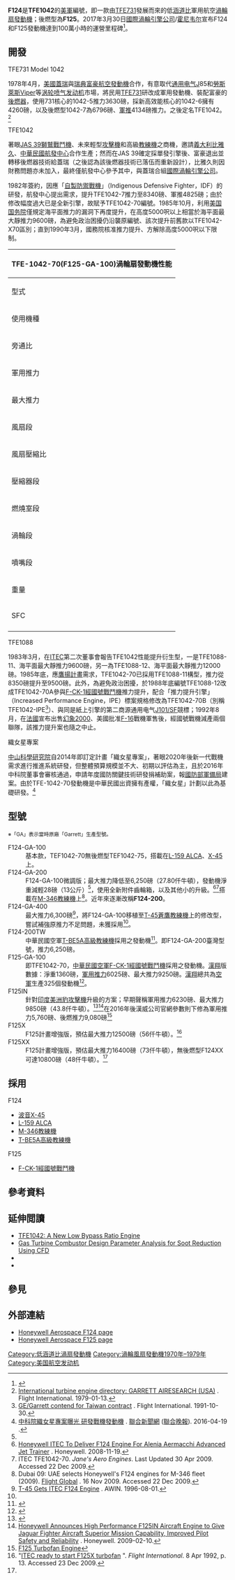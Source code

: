 {{noteTA
|G1=Aero
|1=zh-cn:霍尼韦尔;zh-tw:漢威聯合;zh-hk:霍尼韋爾;
|2=zh-cn:盖瑞特;zh-tw:蓋瑞;zh-hk:蓋瑞特;
|3=zh-cn:沃尔沃; zh-tw:富豪; zh-hk:富豪;
|4=zh-cn:比亚乔; zh-tw:比雅久;
|5=zh-cn:通用电气;zh-tw:奇異;zh-hk:通用電氣;
|6=引擎
}}
{{飛行器發動機
|名稱 = F124渦輪扇發動機<ref name="honeywell">F124. [https://aerospace.honeywell.com/en/products/engines/f124 Honeywell F-124 page] {{Wayback|url=https://aerospace.honeywell.com/en/products/engines/f124 |date=20150108133318 }}. Accessed 22 Dec 2009.</ref><ref>Gas Turbine Engines. ''Aviation Week & Space Technology Source Book 2009''. p. 119.</ref>
|圖片 = [[File:Paris_Air_Show_2017_Honeywell_F124.jpg|250px]]
|圖片2 = [[File:IAF_Jaguar_and_Honeywell's_F125.JPG|250px]]
|照片說明 =2017年6月23日在[[巴黎航空展|巴黎航空展]]展示之F124
|照片說明2=2013年2月10日在[[印度航空展|印度航空展]]展示之F125
|類型 = [[渦輪扇發動機|渦輪扇發動機]]
|原產國 = {{USA}}<br> {{ROC}}
|設計     =  蓋瑞引擎公司
|生產 = [[國際渦輪引擎公司|國際渦輪引擎公司]]／[[霍尼韦尔|霍尼韦尔]]
|首次試驗 = 1979年<ref name=yh>{{cite book  |title=《雲漢的故事：IDF戰機發動機研發過程剖析》 |author =[[華錫鈞|華錫鈞]]  | publisher=[[中國生產力中心|中國生產力中心]] |page=  |url= |date=1997-02-12 |isbn = 957-913-028-0 |language=}}</ref><ref name="FI">Honeywell F124 (TFE1042). [http://www.forecastinternational.com/archive/gt/ea0070.htm Forecast International]{{dead link|date=2017年11月 |bot=InternetArchiveBot |fix-attempted=yes }}. Archived Jul 2005. Accessed 22 Dec 2009.</ref>
|生產年份 = 1989 - ?
|主要應用 = [[T-5教練機|T-5教練機]] <br> [[M-346教練機|M-346教練機]] <br> [[L-159_ALCA|L-159 ALCA]] <br> [[F-CK-1經國號戰鬥機|F-CK-1經國號戰鬥機]]
|產量 = 460(截至2004年)
|單位造價 = 約250萬美元{{small|（2005年幣值）}}<ref name="FI"/>
|研發成本 = 
|衍生自 = [[TFE731渦輪扇發動機|TFE731渦輪扇發動機]]
|衍生型 = F125渦輪扇發動機
|數據 = 
|長度 = 102.1英吋{{small|（259公分）}}
|直徑 = {{convert|590|mm}} （進氣口）<br /> {{convert|955|mm}} （外部最大直径）
|淨重 = 1,050磅{{small|（521.6公斤）}}
|燃料 = [[航空煤油|航空煤油]]
|旁通比 = 0.472:1
|壓縮機 = 4級軸流式結合1級離心式
|燃燒室 = 環形小徑前導內滲式主燃燒室
|渦輪 = 單級低壓、單級高壓
|後燃器 = 
|控制系統 = 全權數位發動機控制系統
|推力 = 6,300磅力{{small|（28仟牛頓）}}
|耗油率 = 0.81磅／小時{{small|（82.6公斤／每仟牛頓／小時）}}
|壓縮比 = 19.4:1
|推重比 = 5.3:1
|渦輪前溫度 = 攝氏1204度
|空氣流量 = 每秒42.6公斤
}}

'''F124'''是'''TFE1042'''的[[美軍|美軍]]編號，即一款由[[TFE731|TFE731]]發展而來的低[[涵道比|涵道比]]軍用航空[[渦輪扇發動機|渦輪扇發動機]]；後燃型為'''F125'''。2017年3月30日[[國際渦輪引擎公司|國際渦輪引擎公司]]/[[霍尼韦尔|霍尼韦尔]]宣布F124和F125發動機達到100萬小時的運營里程碑<ref>{{cite web |title=Honeywell F124 And F125 Engines Reach 1 Million Hour Operating Milestone |url=https://aerospace.honeywell.com/en/learn/about-us/press-release/2017/03/honeywell-f124-and-f125-engines-reach-1-million-hour |website=aerospace.honeywell.com |publisher=Honeywell |accessdate=27 January 2020 |archive-date=2020-01-27 |archive-url=https://web.archive.org/web/20200127023823/https://aerospace.honeywell.com/en/learn/about-us/press-release/2017/03/honeywell-f124-and-f125-engines-reach-1-million-hour |dead-url=no }}</ref>。

==開發==
;TFE731 Model 1042
1978年4月，[[美國|美國]][[蓋瑞|蓋瑞]]與[[瑞典|瑞典]][[沃尔沃航空公司|富豪航空發動機]]合作，有意取代[[通用电气|通用电气]]J85和[[勞斯萊斯|勞斯萊斯]]Viper等[[涡轮喷气发动机|涡轮喷气发动机]]市場，將民用[[TFE731|TFE731]]研改成軍用發動機、裝配富豪的[[後燃器|後燃器]]，使用731核心的1042-5推力3630磅，採新高效能核心的1042-6擁有4260磅，以及後燃型1042-7為6796磅、[[推力#軍事|軍推]]4134磅推力。之後定名TFE1042。<ref name=fg1979>[https://www.flightglobal.com/pdfarchive/view/1979/1979%20-%200095.html International turbine engine directory: GARRETT AIRESEARCH (USA)] {{Wayback|url=https://www.flightglobal.com/pdfarchive/view/1979/1979%20-%200095.html |date=20160509000841 }}. Flight International. 1979-01-13.</ref>

;TFE1042
著眼[[JAS_39獅鷲戰鬥機|JAS 39獅鷲戰鬥機]]、未來輕型[[攻擊機|攻擊機]]和高級[[教練機|教練機]]之商機，邀請[[義大利|義大利]][[比雅久航太|比雅久]]、[[中華民國|中華民國]][[漢翔航空|航發中心]]合作生產；然而在JAS 39確定採單發引擎後、富豪退出並轉移後燃器技術給蓋瑞（之後認為該後燃器技術已落伍而重新設計），比雅久則因財務問題亦未加入，最終僅航發中心參予其中，與蓋瑞合組[[國際渦輪引擎公司|國際渦輪引擎公司]]。{{r|yh}}

1982年簽約，因應「[[F-CK-1經國號戰鬥機|自製防禦戰機]]」（Indigenous Defensive Fighter，IDF）的研發，航發中心提出需求，提升TFE1042-7推力至8340磅、軍推4825磅；由於修改幅度過大已是全新引擎，故賦予TFE1042-70編號。1985年10月，利用[[美国国务院|美国国务院]]僅規定海平面推力的漏洞下再度提升，在高度5000呎以上相當於海平面最大靜推力9600磅，為避免政治困擾仍沿襲原編號、該次提升前舊款以TFE1042-X70區別；直到1990年3月，國務院核准推力提升、方解除高度5000呎以下限制。{{r|yh}}

{| class="wikitable"
|-
!colspan="4"| TFE-1042-70(F125-GA-100)渦輪扇發動機性能
|-
| 型式 || 渦輪扇發動機
|-
| 使用機種 || F-CK-1經國號戰機(使用2具TFE-1042-70)
|-
| 旁通比 || 0.45
|-
| 軍用推力 || 6000 磅 / 26.8 kN
|-
| 最大推力 || 9250 磅 / 41.8 kN
|-
| 風扇段 || 三級風扇
|-
| 風扇壓縮比 || 2.5
|-
| 壓縮器段 || 4級軸流式、1級離心器
|-
| 燃燒室段 || 環形燃燒室
|-
| 渦輪段 || 1級高壓軸流式渦輪、1級低壓軸流式渦輪
|-
| 噴嘴段 || 可變面積噴嘴
|-
| 重量 || 1360磅(616.89公斤)
|-
| SFC || 軍推：0.81(lb/lbf‧h)=2.29×10<sup>-5</sup>(kg/N‧S),(SSL)<br>
最大：2.06(lb/lbf‧h)=5.835×10<sup>-5</sup>(kg/N‧S)
|-
|}

;TFE1088
1983年3月，在[[國際渦輪引擎公司|ITEC]]第二次董事會報告TFE1042性能提升衍生型，一是TFE1088-11、海平面最大靜推力9600磅，另一為TFE1088-12、海平面最大靜推力12000磅。1985年底，應[[F-CK-1經國號戰鬥機|鷹揚計畫]]需求，TFE1042-70已採用TFE1088-11構型，推力從8350磅提升至9500磅。此外，為避免政治困擾，於1988年底編號TFE1088-12改成TFE1042-70A參與[[F-CK-1經國號戰鬥機|F-CK-1經國號戰鬥機]]推力提升，配合「推力提升引擎」（Increased Performance Engine，IPE）標案規格修改為TFE1042-70B（別稱TFE1042-IPE<ref name=fg1991>[https://www.flightglobal.com/pdfarchive/view/1991/1991%20-%202800.html GE/Garrett contend for Taiwan contract] {{Wayback|url=https://www.flightglobal.com/pdfarchive/view/1991/1991%20-%202800.html |date=20160602084753 }}. Flight International. 1991-10-30.</ref>）、與同是紙上引擎的第二商源通用电气[[F404渦輪扇發動機|J101/SF]]競標；1992年8月，在[[法國|法國]]宣布出售[[幻影2000战斗机|幻象2000]]、美國批准[[F-16_Block_20|F-16]]戰機軍售後，經國號戰機減產兩個聯隊，該推力提升案也隨之中止。{{r|yh}}

;織女星專案
[[中山科學研究院|中山科學研究院]]自2014年即訂定計畫「織女星專案」，著眼2020年後新一代戰機需求進行推進系統研發，但整體預算規模並不大、初期以評估為主，且於2016年中科院董事會審核通過，申請年度國防關鍵技術研發捐補助案，報[[國防部軍備局|國防部軍備局]]建案。由於TFE-1042-70發動機是中華民國出資擁有產權，「織女星」計劃以此為基礎研發。<ref>[http://udn.com/news/story/1/1639226 中科院織女星專案曝光 研發戰機發動機] {{Wayback|url=http://udn.com/news/story/1/1639226 |date=20160422153346 }}. [[聯合新聞網|聯合新聞網]] ([[聯合晚報|聯合晚報]]). 2016-04-19 {{zh-tw}}.</ref>

==型號==
<div class="notice metadata"  id="spoiler"><small>※「GA」表示當時原廠「Garrett」生產型號。</small></div>
;F124-GA-100
:基本款，TEF1042-70無後燃型TEF1042-75{{r|yh}}，搭載在[[L-159_ALCA|L-159 ALCA]]、[[X-45|X-45]]上。
;F124-GA-200
:F124-GA-100微調版；最大推力降低至6,250磅（27.80仟牛頓），發動機淨重減輕28磅（13公斤）<ref name="honeywell"/>，使用全新附件齒輪箱，以及其他小的升級。<ref>[http://www51.honeywell.com/honeywell/news-events/press-releases-details/11.19.08ITEC.html Honeywell ITEC To Deliver F124 Engine For Alenia Aermacchi Advanced Jet Trainer] {{Wayback|url=http://www51.honeywell.com/honeywell/news-events/press-releases-details/11.19.08ITEC.html |date=20190104001402 }}. Honeywell. 2008-11-19.</ref><ref name="janes">ITEC TFE1042-70. ''Jane's Aero Engines''. Last Updated 30 Apr 2009. Accessed 22 Dec 2009.</ref>搭載在[[M-346教練機|M-346教練機]]上<ref name="uae">Dubai 09: UAE selects Honeywell's F124 engines for M-346 fleet (2009). [http://www.flightglobal.com/articles/2009/11/16/334932/dubai-09-uae-selects-honeywells-f124-engines-for-m-346.html Flight Global] {{Wayback|url=http://www.flightglobal.com/articles/2009/11/16/334932/dubai-09-uae-selects-honeywells-f124-engines-for-m-346.html |date=20191016151022 }}. 16 Nov 2009. Accessed 22 Dec 2009.</ref>。近年來逐漸改稱'''F124-200'''。
;F124-GA-400
:最大推力6,300磅<ref>[http://aviationweek.com/awin/t-45-gets-itec-f124-engine T-45 Gets ITEC F124 Engine] {{Wayback|url=http://aviationweek.com/awin/t-45-gets-itec-f124-engine |date=20160513170747 }}. AWIN. 1996-08-01.</ref>，將F124-GA-100移植至[[T-45蒼鷹教練機|T-45蒼鷹教練機]]上的修改型，嘗試補強原推力不足問題，未獲採用<ref name="janes"/>。
;F124-200TW
:中華民國空軍[[T-BE5A高級教練機|T-BE5A高級教練機]]採用之發動機<ref>{{cite news |title=勇鷹出廠》「勇鷹」自IDF構改 航程增長、滯空時間更提升 |author=楊淳卉 |format= |publisher=自由時報 |url=https://news.ltn.com.tw/news/politics/breakingnews/2924906 |archiveurl=https://web.archive.org/web/20190924073437/https://news.ltn.com.tw/news/politics/breakingnews/2924906 |archivedate=2019-09-24 |date=2019-09-24 |language= |deadurl=no |accessdate=2019-09-24 }}</ref>。即F124-GA-200臺灣型號，推力6,250磅。
;F125-GA-100
:即TFE1042-70，[[中華民國空軍|中華民國空軍]][[F-CK-1經國號戰鬥機|F-CK-1經國號戰鬥機]]採用之發動機。[[漢翔|漢翔]]版數據：淨重1360磅，[[推力#軍事|軍用推力]]6025磅、最大推力9250磅。[[漢翔航空工業|漢翔]]總共為[[中華民國空軍|空軍]]生產325個發動機<ref>{{cite web |last1=Pocock |first1=Chris |title=AIDC aims for greater role as aerospace sector supplier |url=https://www.ainonline.com/aviation-news/defense/2010-01-28/aidc-aims-greater-role-aerospace-sector-supplier |website=www.ainonline.com |publisher=AIN Online |accessdate=8 August 2019 |archive-date=2020-08-02 |archive-url=https://web.archive.org/web/20200802190956/https://www.ainonline.com/aviation-news/defense/2010-01-28/aidc-aims-greater-role-aerospace-sector-supplier |dead-url=no }}</ref>。
;F125IN
:針對[[印度|印度]][[美洲豹攻擊機|美洲豹攻擊機]]升級的方案；早期聲稱軍用推力6230磅、最大推力9850磅（43.8仟牛頓）。<ref>{{cite web |title=Honeywell : F125IN Turbofan Engine Features |Author= |format= |volume= |issue= |publisher=Honeywell |pages= |url=http://honeywellforjaguar.com/system_features.php |archiveurl=https://web.archive.org/web/20160313030509/http://honeywellforjaguar.com/system_features.php |archivedate=2016-03-13 |date= |language= |deadurl=yes |accessdate=2016-04-21 }}</ref><ref>[http://www51.honeywell.com/honeywell/news-events/press-releases-details/02.10.09JaguarFighterAircraft.html?c=31 Honeywell Announces High Performance F125IN Aircraft Engine to Give Jaguar Fighter Aircraft Superior Mission Capability, Improved Pilot Safety and Reliability] {{Wayback|url=http://www51.honeywell.com/honeywell/news-events/press-releases-details/02.10.09JaguarFighterAircraft.html?c=31 |date=20160505125013 }}. Honeywell. 2009-02-10.</ref>在2016年後漢威公司官網參數則下修為軍用推力5,760磅、後燃推力9,080磅<ref>[https://aerospace.honeywell.com/en/products/engines/f125-turbofan-enginee F125 Turbofan Engine]{{dead link|date=2017年11月 |bot=InternetArchiveBot |fix-attempted=yes }}</ref>
;F125X
:F125計畫增強版，預估最大推力12500磅（56仟牛頓）。<ref name="f125x">"[http://www.flightglobal.com/pdfarchive/view/1992/1992%20-%200913.html ITEC ready to start F125X turbofan] {{Wayback|url=http://www.flightglobal.com/pdfarchive/view/1992/1992%20-%200913.html |date=20160603021243 }}". ''Flight International''. 8 Apr 1992, p. 13. Accessed 23 Dec 2009.</ref>
;F125XX
:F125計畫增強版，預估最大推力16400磅（73仟牛頓），無後燃型F124XX可達10800磅（48仟牛頓）。<ref name="f125x"/>

==採用==
;F124
* [[波音X-45|波音X-45]]
* [[L-159_ALCA|L-159 ALCA]]
* [[M-346教練機|M-346教練機]]
* [[T-BE5A高級教練機|T-BE5A高級教練機]]

;F125
* [[F-CK-1經國號戰鬥機|F-CK-1經國號戰鬥機]]

==參考資料==
{{Reflist|2}}

==延伸閲讀==
{{refbegin}}
*[http://proceedings.asmedigitalcollection.asme.org/proceeding.aspx?articleid=2208978 TFE1042: A New Low Bypass Ratio Engine]{{Wayback|url=http://proceedings.asmedigitalcollection.asme.org/proceeding.aspx?articleid=2208978 |date=20180604062001 }}
*[http://proceedings.asmedigitalcollection.asme.org/proceeding.aspx?articleid=2085102 Gas Turbine Combustor Design Parameter Analysis for Soot Reduction Using CFD]{{Wayback|url=http://proceedings.asmedigitalcollection.asme.org/proceeding.aspx?articleid=2085102 |date=20180601224129 }}
*{{cite video | people=  | date= 2014-02-02 | title= Honeywell's F124-200 Engine | url= https://www.youtube.com/watch?v=sAHC8clGm80 | medium=  | publisher= {{youtube|u=Honeywell|Honeywell}} | location=  | accessdate=  | accessmonth=  | accessyear=  | time=  | quote=  | language=  | archive-date= 2019-02-16 | archive-url= https://web.archive.org/web/20190216013656/https://www.youtube.com/watch?v=sAHC8clGm80 | dead-url= no }}
*{{cite video | people=  | date= 2016-02-11 | title= F125IN Engine for Indian Air Force Jaguar Program | url= https://www.youtube.com/watch?v=9Mbf_LrRVh0 | medium=  | publisher= {{youtube|u=HoneywellAviation|Honeywell Aviation}} | location=  | accessdate=  | accessmonth=  | accessyear=  | time=  | quote=  | language=  | archive-date= 2016-04-15 | archive-url= https://web.archive.org/web/20160415200247/https://www.youtube.com/watch?v=9Mbf_LrRVh0 | dead-url= no }}
{{refend}}

==參見==
{{Aircontent
|see also=<!-- other related articles that have not already linked: -->
|related=<!-- designs which were developed into or from this aircraft: -->
*[[TFE731|TFE731]]
|similar aircraft=<!-- aircraft that are of similar role, era, and capability as this design: -->
|lists=<!-- relevant lists that this aircraft appears in: -->
<!-- For aircraft engine articles.  Engines that are of similar to this design: -->
|similar engines=
*[[XF5發動機|XF5發動機]]
*[[AI-222|AI-222]]
*[[DV-2|DV-2]]
*[[F405發動機|F405發動機]]

<!-- See [[WP:Air/PC|WP:Air/PC]] for more explanation of these fields. -->
}}

==外部連結==
* [https://web.archive.org/web/20140725133833/http://aerospace.honeywell.com/products/engines/propulsion-engines/f124 Honeywell Aerospace F124 page]
* [https://web.archive.org/web/20170101161301/https://aerospace.honeywell.com/products/engines/f125-turbofan-engine Honeywell Aerospace F125 page]

{{联合研发航空发动机}}
{{USAF gas turbine engines}}
{{Honeywell}}

[[Category:低涵道比渦扇發動機|Category:低涵道比渦扇發動機]]
[[Category:渦輪風扇發動機1970年–1979年|Category:渦輪風扇發動機1970年–1979年]]
[[Category:美国航空发动机|Category:美国航空发动机]]